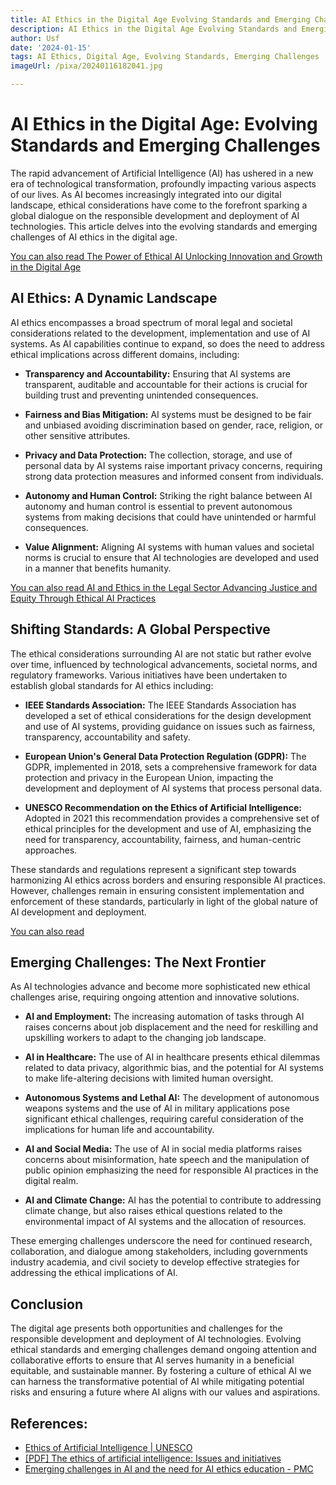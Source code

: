 ```yaml
---
title: AI Ethics in the Digital Age Evolving Standards and Emerging Challenges
description: AI Ethics in the Digital Age Evolving Standards and Emerging Challenges
author: Usf
date: '2024-01-15'
tags: AI Ethics, Digital Age, Evolving Standards, Emerging Challenges
imageUrl: /pixa/20240116182041.jpg

---
```

# AI Ethics in the Digital Age: Evolving Standards  and  Emerging Challenges

The rapid advancement of Artificial Intelligence (AI) has ushered in a new era of technological transformation, profoundly impacting various aspects of our lives. As AI becomes increasingly integrated into  our digital landscape, ethical considerations have come to the forefront sparking  a global  dialogue  on the responsible  development and deployment of AI technologies. This  article delves into the evolving standards and emerging challenges of AI  ethics in the digital age.

[You can also read The Power  of Ethical AI Unlocking Innovation and Growth in the Digital Age](The%20Power%20of%20Ethical%20AI%20Unlocking%20Innovation%20and%20Growth%20in%20the%20Digital%20Age)


## AI  Ethics: A Dynamic Landscape

AI  ethics encompasses  a broad spectrum of moral legal and societal considerations related to the  development, implementation and use of AI systems. As AI capabilities continue to expand, so does the need to address ethical implications across different domains, including:

- **Transparency and Accountability:** Ensuring that AI systems are transparent, auditable and accountable for their actions  is crucial for building trust and preventing unintended consequences.

- **Fairness and Bias  Mitigation:** AI systems must be designed to be fair and unbiased avoiding discrimination  based on gender, race, religion, or other sensitive attributes.

- **Privacy and Data Protection:** The collection, storage, and use of  personal data by AI systems raise important privacy concerns, requiring strong data protection  measures and informed consent from individuals.

- **Autonomy and Human Control:** Striking the right balance between AI autonomy  and human control is essential to prevent autonomous systems from making decisions that could have unintended or harmful consequences.

- **Value Alignment:**  Aligning AI systems with human  values and societal norms is crucial to ensure that AI  technologies  are developed and used in a manner that benefits  humanity.

[You can also read AI and Ethics in the Legal Sector Advancing Justice and Equity  Through Ethical AI Practices](AI%20and%20Ethics%20in%20the%20Legal%20Sector%20Advancing%20Justice%20and%20Equity%20Through%20Ethical%20AI%20Practices)


## Shifting Standards: A Global Perspective

The ethical considerations surrounding AI are not static  but rather evolve over time, influenced by technological advancements, societal norms, and regulatory frameworks. Various initiatives  have been  undertaken to establish global standards for AI ethics including:

- **IEEE Standards Association:** The IEEE Standards Association has developed a set of ethical considerations for  the design development and use of AI systems,  providing guidance on issues such as fairness,  transparency, accountability and safety.

-  **European Union's General Data Protection Regulation (GDPR):** The  GDPR, implemented in 2018, sets a comprehensive framework for data protection and privacy  in the European Union, impacting the development and deployment of AI systems that  process  personal data.

- **UNESCO Recommendation on the Ethics of Artificial Intelligence:** Adopted in 2021 this recommendation provides a comprehensive set of ethical principles for the development and use of  AI,  emphasizing the need  for transparency, accountability, fairness, and human-centric approaches.

These standards and regulations represent a significant step towards harmonizing AI ethics across borders and ensuring responsible AI  practices. However, challenges remain in ensuring consistent  implementation and enforcement of these standards, particularly in light of the global nature of AI development and deployment.

[You can also read ]()


## Emerging Challenges: The Next Frontier

As AI  technologies advance and become more  sophisticated new ethical challenges arise, requiring ongoing attention  and innovative solutions.

- **AI and Employment:** The increasing automation of tasks through  AI raises concerns about job displacement and the need for reskilling  and upskilling workers to adapt to the changing job landscape.

-  **AI  in Healthcare:** The use of AI in healthcare presents ethical dilemmas  related to data privacy, algorithmic bias, and  the potential for AI systems to make life-altering decisions with limited human oversight.

- **Autonomous Systems and Lethal AI:** The development of autonomous weapons systems and  the  use of  AI in military applications pose significant ethical challenges, requiring  careful consideration  of the implications for human life and accountability.

- **AI and Social  Media:**  The  use  of AI in social media platforms raises concerns about misinformation, hate speech and the manipulation of public opinion emphasizing  the need for  responsible AI practices in the digital realm.

- **AI  and Climate Change:** AI has the potential to contribute  to addressing climate change, but also raises ethical questions related  to the environmental impact of AI systems and the allocation of resources.

These emerging challenges underscore the need for continued research, collaboration, and dialogue among stakeholders, including governments  industry academia, and civil  society to develop effective strategies  for addressing the  ethical implications of  AI.

## Conclusion

The digital age presents both opportunities and challenges for the responsible  development and deployment of AI technologies. Evolving ethical standards and emerging challenges demand ongoing attention and collaborative efforts to ensure  that AI serves humanity in a beneficial equitable, and sustainable manner. By fostering a culture of ethical AI we can harness the transformative  potential of AI  while mitigating potential risks and ensuring a future  where AI aligns with our values  and  aspirations.

## References:
- [Ethics of Artificial Intelligence | UNESCO](https://www.unesco.org/en/artificial-intelligence/recommendation-ethics)
- [[PDF] The ethics of artificial intelligence: Issues and initiatives](https://www.europarl.europa.eu/RegData/etudes/STUD/2020/634452/EPRS_STU(2020)634452_EN.pdf)
- [Emerging challenges in AI and the need for AI ethics education - PMC](https://www.ncbi.nlm.nih.gov/pmc/articles/PMC7487209/)
